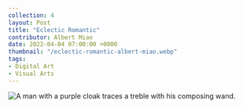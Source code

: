 ---
collection: 4
layout: Post
title: "Eclectic Romantic"
contributor: Albert Miao
date: 2022-04-04 07:00:00 +0000
thumbnail: "/eclectic-romantic-albert-miao.webp"
tags: 
- Digital Art
- Visual Arts
---
<img src="/images/4/eclectic-romantic-albert-miao.png" 
    alt="A man with a purple cloak traces a treble with his composing wand." />